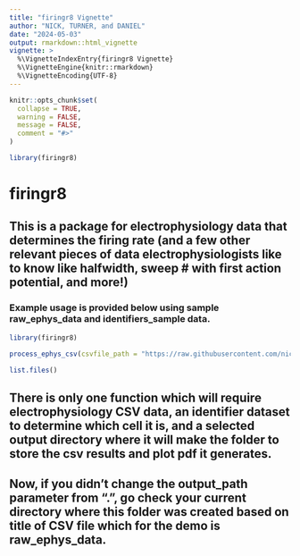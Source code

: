 ```yaml
---
title: "firingr8 Vignette"
author: "NICK, TURNER, and DANIEL"
date: "2024-05-03"
output: rmarkdown::html_vignette
vignette: >
  %\VignetteIndexEntry{firingr8 Vignette}
  %\VignetteEngine{knitr::rmarkdown}
  %\VignetteEncoding{UTF-8}
---
```


```r
knitr::opts_chunk$set(
  collapse = TRUE,
  warning = FALSE,
  message = FALSE,
  comment = "#>"
)
```

```r
library(firingr8)
```
# firingr8

## This is a package for electrophysiology data that determines the firing rate (and a few other relevant pieces of data electrophysiologists like to know like halfwidth, sweep # with first action potential, and more!)

### Example usage is provided below using sample raw_ephys_data and identifiers_sample data.
```r
library(firingr8)

process_ephys_csv(csvfile_path = "https://raw.githubusercontent.com/nickmrussell/Final_Project/main/data/identifiers_sample.csv", experiment_identifier_path = "https://raw.githubusercontent.com/nickmrussell/Final_Project/main/data/identifiers_sample.csv", output_path = ".")

list.files()
```

## There is only one function which will require electrophysiology CSV data, an identifier dataset to determine which cell it is, and a selected output directory where it will make the folder to store the csv results and plot pdf it generates.

## Now, if you didn't change the output_path parameter from ".", go check your current directory where this folder was created based on title of CSV file which for the demo is raw_ephys_data.